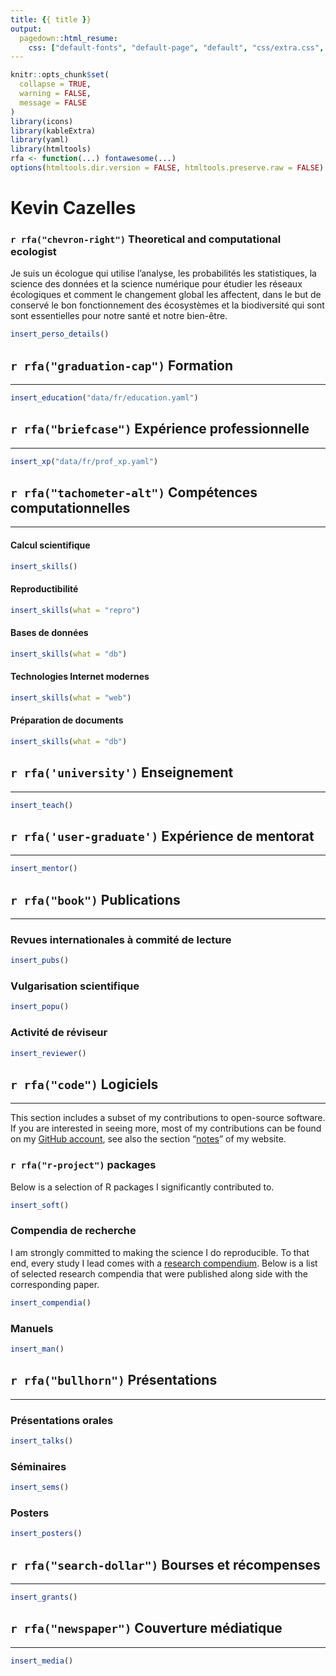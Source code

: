 ```yaml
---
title: {{ title }}
output:
  pagedown::html_resume:
    css: ["default-fonts", "default-page", "default", "css/extra.css", "css/fonts.css"]
---
```



```r
knitr::opts_chunk$set(
  collapse = TRUE,
  warning = FALSE,
  message = FALSE
)
library(icons)
library(kableExtra)
library(yaml)
library(htmltools)
rfa <- function(...) fontawesome(...)
options(htmltools.dir.version = FALSE, htmltools.preserve.raw = FALSE)
```




<div class = "details_container">

<div class="left details font90 width60">

<div class = "main_title">
  <h1> Kevin Cazelles </h1>
  <h3> `r rfa("chevron-right")` Theoretical and computational ecologist</h3>
</div>

Je suis un écologue qui utilise l'analyse, les probabilités les statistiques, la science des données et la science numérique pour étudier les réseaux écologiques et comment le changement global les affectent, dans le but de conservé le bon fonctionnement des écosystèmes et la biodiversité qui sont sont essentielles pour notre santé et notre bien-être.

</div>


<div class="right details font85 width40">

```R
insert_perso_details()
```  
</div>


</div>



<div class="left sections_container width100">



## `r rfa("graduation-cap")` Formation

<hr>

```R
insert_education("data/fr/education.yaml")
```


## `r rfa("briefcase")` Expérience professionnelle

<hr>


```R
insert_xp("data/fr/prof_xp.yaml")
```

## `r rfa("tachometer-alt")` Compétences computationnelles

<hr>


<div class="left details width100">


<div class="left width50">

#### Calcul scientifique

```R
insert_skills()
```

#### Reproductibilité

```R
insert_skills(what = "repro")
```

</div>


<div class="right width50">

#### Bases de données

```R
insert_skills(what = "db")
```


#### Technologies Internet modernes

```R
insert_skills(what = "web")
```

#### Préparation de documents

```R
insert_skills(what = "db")
```

</div>


</div>



## `r rfa('university')` Enseignement

<hr>

```R
insert_teach()
```

## `r rfa('user-graduate')` Expérience de mentorat

<hr>

```R
insert_mentor()
```



## `r rfa("book")` Publications

<hr>

### Revues internationales à commité de lecture

```R
insert_pubs()
```

### Vulgarisation scientifique

```R
insert_popu()
```


### Activité de réviseur

```R
insert_reviewer()
```



## `r rfa("code")` Logiciels

<hr>

This section includes a subset of my contributions to open-source software. If you are interested in seeing more, most of my contributions can be found on my [GitHub account](https://github.com/KevCaz), see also the section "[notes](https://kevcaz.github.io/notes/)" of my website. 



### `r rfa("r-project")` packages

<div class="font90">

Below is a selection of R packages I significantly contributed to. 

</div>

```R
insert_soft()
```


### Compendia de recherche

<div class="font90">

I am strongly committed to making the science I do reproducible. To that end, every study I lead comes with a [research compendium](https://research-compendium.science/). Below is a list of selected research compendia that were published along side with the corresponding paper. 

</div>

```R
insert_compendia()
```


### Manuels  

```R
insert_man()
```




## `r rfa("bullhorn")` Présentations

<hr>


### Présentations orales

```R
insert_talks()
```

### Séminaires

```R
insert_sems()
```

### Posters

```R
insert_posters()
```



## `r rfa("search-dollar")` Bourses et récompenses

<hr>

```R
insert_grants()
```



## `r rfa("newspaper")` Couverture médiatique

<hr>

```R
insert_media()
```


</div>